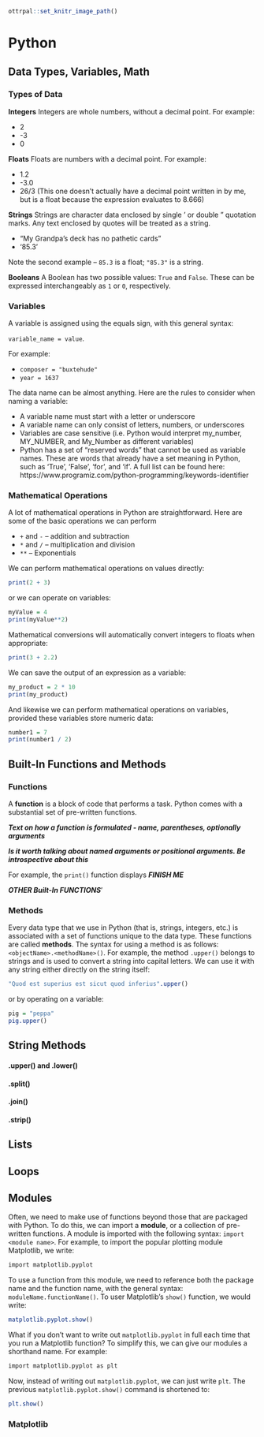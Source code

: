 ```r
ottrpal::set_knitr_image_path()
```

# Python 

## Data Types, Variables, Math

### Types of Data

**Integers** Integers are whole numbers, without a decimal point. For example:

* 2
* -3 
* 0

**Floats** Floats are numbers with a decimal point. For example: 

* 1.2
* -3.0
* 26/3 (This one doesn't actually have a decimal point written in by me, but is a float because the expression evaluates to 8.666)

**Strings** Strings are character data enclosed by single ' or double " quotation marks. Any text enclosed by quotes will be treated as a string.

* "My Grandpa's deck has no pathetic cards"
* '85.3'

Note the second example – `85.3` is a float; `"85.3"` is a string.

**Booleans** A Boolean has two possible values: `True` and `False`. These can be expressed interchangeably as `1` or `0`, respectively.  

### Variables

A variable is assigned using the equals sign, with this general syntax:

`variable_name = value`. 

For example:

* `composer = "buxtehude"` 
* `year = 1637` 

The data name can be almost anything. Here are the rules to consider when naming a variable:

* A variable name must start with a letter or underscore
* A variable name can only consist of letters, numbers, or underscores
* Variables are case sensitive (i.e. Python would interpret my_number, MY_NUMBER, and My_Number as different variables)
* Python has a set of "reserved words" that cannot be used as variable names. These are words that already have a set meaning in Python, such as 'True', 'False', 'for', and 'if'. A full list can be found here: https://www.programiz.com/python-programming/keywords-identifier

### Mathematical Operations 

A lot of mathematical operations in Python are straightforward. Here are some of the basic operations we can perform

* `+` and `-` – addition and subtraction
* `*` and `/` – multiplication and division
* `**` – Exponentials

We can perform mathematical operations on values directly:

```r
print(2 + 3)
```

or we can operate on variables: 

```r
myValue = 4 
print(myValue**2)
```

Mathematical conversions will automatically convert integers to floats when appropriate: 

```r
print(3 + 2.2)
```

We can save the output of an expression as a variable:

```r
my_product = 2 * 10
print(my_product)
```

And likewise we can perform mathematical operations on variables, provided these variables store numeric data: 

```r
number1 = 7
print(number1 / 2)
```

## Built-In Functions and Methods 

### Functions

A **function** is a block of code that performs a task. Python comes with a substantial set of pre-written functions. 

***Text on how a function is formulated - name, parentheses, optionally arguments*** 

***Is it worth talking about named arguments or positional arguments. Be introspective about this***

For example, the `print()` function displays ***FINISH ME***

***OTHER Built-In FUNCTIONS***'

### Methods

Every data type that we use in Python (that is, strings, integers, etc.) is associated with a set of functions unique to the data type. These functions are called **methods**. The syntax for using a method is as follows: `<objectName>.<methodName>()`. For example, the method `.upper()` belongs to strings and is used to convert a string into capital letters. We can use it with any string either directly on the string itself: 

```r
"Quod est superius est sicut quod inferius".upper()
```

or by operating on a variable: 

```r
pig = "peppa"
pig.upper()
```

## String Methods

#### .upper() and .lower()

#### .split()

#### .join()

#### .strip()

## Lists 



## Loops 




## Modules 

Often, we need to make use of functions beyond those that are packaged with Python. To do this, we can import a **module**, or a collection of pre-written functions. A module is imported with the following syntax: `import <module name>`. For example, to import the popular plotting module Matplotlib, we write:

```r
import matplotlib.pyplot
```

To use a function from this module, we need to reference both the package name and the function name, with the general syntax: `moduleName.functionName()`. To user Matplotlib's `show()` function, we would write:

```r
matplotlib.pyplot.show()
```

What if you don't want to write out `matplotlib.pyplot` in full each time that you run a Matplotlib function? To simplify this, we can give our modules a shorthand name. For example: 

```r
import matplotlib.pyplot as plt
```

Now, instead of writing out `matplotlib.pyplot`, we can just write `plt`. The previous `matplotlib.pyplot.show()` command is shortened to:

```r
plt.show()
```

### Matplotlib 











































































